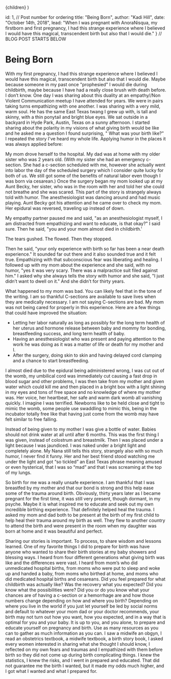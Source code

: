 
  <BlogLayout title={meta.title}>{children}</BlogLayout>
)

  id: 1, // Post number for ordering
  title: "Being Born",
  author: "Kadi Hill",
  date: "October 14th, 2018",
  lead: "When I was pregnant with AnoraNisqua, my firstborn and first pregnancy, I had this strange experience where I believed I would have this magical, transcendent birth but also that I would die."
} // BLOG POST STARTS BELOW


# Being Born

With my first pregnancy, I had this strange experience where I believed I would have this magical, transcendent birth but also that I would die. Maybe because someone in my past once "prophesied" I would die during childbirth, maybe because I have had a really close brush with death before. I don’t know. One day I was sharing about this duality at an empathy//Non Violent Communication meetup I have attended for years. We were in pairs taking turns empathizing with one another. I was sharing with a very mild, warm soul. He has the same East Texas twang I grew up with, is tall and skinny, with a thin ponytail and bright blue eyes. We sat outside in a backyard in Hyde Park, Austin, Texas on a sunny afternoon. I started sharing about the polarity in my visions of what giving birth would be like and he asked me a question I found surprising, " What was your birth like?" I repeated the story I've heard my whole life. Applying humor in the places it was always applied before:

My mom drove herself to the hospital. My dad was at home with my older sister who was 2 years old. (With my sister she had an emergency c-section. She had a c-section scheduled with me, however she actually went into labor the day of the scheduled surgery which I consider quite lucky for both of us. We still got some of the benefits of natural labor even though I was born via cesarean.) Once the surgery began my mom looked up at my Aunt Becky, her sister, who was in the room with her and told her she could not breathe and she was scared. This part of the story is strangely always told with humor. The anesthesiologist was dancing around and had music playing. Aunt Becky got his attention and he came over to check my mom. Her epidural was reversed, traveling up instead of down.

My empathy partner paused me and said, "as an anesthesiologist myself, I am distracted from empathizing and want to educate, is that okay?" I said sure. Then he said, "you and your mom almost died in childbirth.'

The tears gushed. The flowed. Then they stopped.

Then he said, "your only experience with birth so far has been a near death experience." It sounded far out there and it also sounded true and it felt true. Empathizing with that subconscious fear was liberating and healing. I followed up with my mom about the experience and she said, with no humor, "yes it was very scary. There was a malpractice suit filed against him." I asked why she always tells the story with humor and she said, "I just didn’t want to dwell on it." And she didn’t for thirty years.

What happened to my mom was bad. You can likely feel that in the tone of the writing. I am so thankful C-sections are available to save lives when they are medically necessary. I am not saying C-sections are bad. My mom was not being cared for properly in this experience. Here are a few things that could have improved the situation:

* Letting her labor naturally as long as possibly for the long term health of her uterus and hormone release between baby and mommy for bonding, breastfeeding success, and long term health of baby.
* Having an anesthesiologist who was present and paying attention to the work he was doing as it was a matter of life or death for my mother and I.
* After the surgery, doing skin to skin and having delayed cord clamping and a chance to start breastfeeding. 

I almost died due to the epidural being administered wrong, I was cut out of the womb, my umbilical cord was immediately cut causing a fast drop in blood sugar and other problems, I was then take from my mother and given water which could kill me and then placed in a bright box with a light shining in my eyes and tons of free space and no knowledge of where my mother was. Her voice, her heartbeat, her safe and warm dark womb all vanishing quickly. I imagine I was terrified. Newborns like to be held close and tight to mimic the womb, some people use swaddling to mimic this, being in the incubator totally free like that having just come from the womb may have felt similar to free falling. 

Instead of being given to my mother I was give a bottle of water. Babies should not drink water at all until after 6 months. This was the first thing I was given, instead of colostrum and breastmilk. Then I was placed under a light because I was jaundiced. I was naked under a bright light and completely alone. My Nana still tells this story, strangely also with so much humor, I never find it funny. Her and her best friend stood watching me under the light and got “so tickled” an East Texas phrase meaning amused or even hysterical, that I was so “mad” and that I was screaming at the top of my lungs. 

So birth for me was a really unsafe experience. I am thankful that I was breastfed by my mother and that our bond is strong and this help ease some of the trauma around birth. Obviously, thirty years later as I became pregnant for the first time, it was still very present, though dormant, in my psyche. Maybe it is what inspired me to educate and seek out my own incredible birthing experience. That definitely helped heal the trauma. I asked my mom and dad both to be present at the birth of my first child to help heal their trauma around my birth as well. They flew to another country to attend the birth and were present in the room when my daughter was born at home and it was beautiful and perfect. 

Sharing our stories is important. To process, to share wisdom and lessons learned. One of my favorite things I did to prepare for birth was have anyone who wanted to share their birth stories at my baby showers and blessing ways. I heard from four different generations what giving birth was like and the differences were vast. I heard from mom’s who did unmedicated hospital births, from moms who were put to sleep and woke up and handed a baby, from moms who birthed at home, and moms who did medicated hospital births and cesareans.  Did you feel prepared for what childbirth was actually like? Was the recovery what you expected? Did you know what the possibilities were? Did you or do you know what your chances are of having a c-section or a hemorrhage are and how those numbers change depending on how and where you birth? Depending on where you live in the world if you just let yourself be led by social norms and default to whatever your mom dad or your doctor recommends, your birth may not turn out how you want, how you expected, and in a way that is optimal for you and your baby. It is up to you, and you alone, to prepare and educate yourself on pregnancy and birth. Use as many resources as you can to gather as much information as you can. I saw a midwife an obgyn, I read an obstetrics textbook, a midwife textbook, a birth story book, I asked every women interested in sharing what she thought I should know, I reflected on my own fears and traumas and I empathized with them before birth so they did not come up during birth complicating things. I knew the statistics, I knew the risks, and I went in prepared and educated. That did not guarantee me the birth I wanted, but it made my odds much higher, and I got what I wanted and what I prepared for. 
